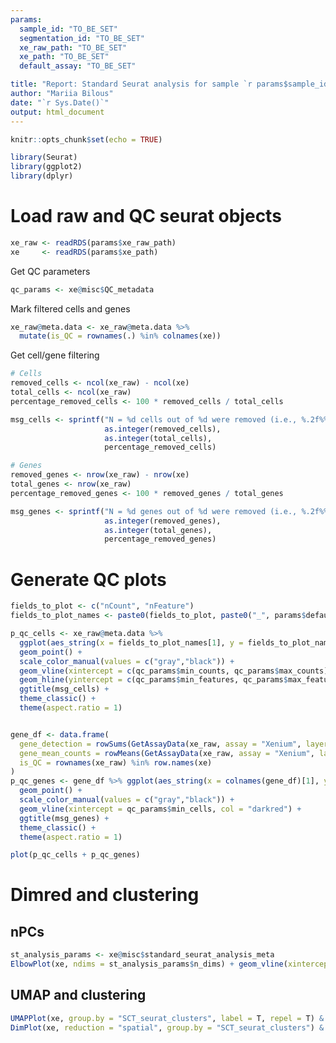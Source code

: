 ```yaml
---
params:
  sample_id: "TO_BE_SET"
  segmentation_id: "TO_BE_SET"
  xe_raw_path: "TO_BE_SET"
  xe_path: "TO_BE_SET"
  default_assay: "TO_BE_SET"

title: "Report: Standard Seurat analysis for sample `r params$sample_id` segmented by `r params$segmentation_id`"
author: "Mariia Bilous"
date: "`r Sys.Date()`"
output: html_document
---
```


```r
knitr::opts_chunk$set(echo = TRUE)
```

```r
library(Seurat)
library(ggplot2)
library(dplyr)
```

# Load raw and QC seurat objects

```r
xe_raw <- readRDS(params$xe_raw_path)
xe     <- readRDS(params$xe_path)
```

Get QC parameters

```r
qc_params <- xe@misc$QC_metadata
```

Mark filtered cells and genes

```r
xe_raw@meta.data <- xe_raw@meta.data %>%
  mutate(is_QC = rownames(.) %in% colnames(xe))
```

Get cell/gene filtering

```r
# Cells
removed_cells <- ncol(xe_raw) - ncol(xe)
total_cells <- ncol(xe_raw)
percentage_removed_cells <- 100 * removed_cells / total_cells

msg_cells <- sprintf("N = %d cells out of %d were removed (i.e., %.2f%%)",
                     as.integer(removed_cells),
                     as.integer(total_cells),
                     percentage_removed_cells)

# Genes
removed_genes <- nrow(xe_raw) - nrow(xe)
total_genes <- nrow(xe_raw)
percentage_removed_genes <- 100 * removed_genes / total_genes

msg_genes <- sprintf("N = %d genes out of %d were removed (i.e., %.2f%%)",
                     as.integer(removed_genes),
                     as.integer(total_genes),
                     percentage_removed_genes)
```

# Generate QC plots

```r
fields_to_plot <- c("nCount", "nFeature")
fields_to_plot_names <- paste0(fields_to_plot, paste0("_", params$default_assay))

p_qc_cells <- xe_raw@meta.data %>%
  ggplot(aes_string(x = fields_to_plot_names[1], y = fields_to_plot_names[2], color = "is_QC")) +
  geom_point() +
  scale_color_manual(values = c("gray","black")) +
  geom_vline(xintercept = c(qc_params$min_counts, qc_params$max_counts), col = "darkred") +
  geom_hline(yintercept = c(qc_params$min_features, qc_params$max_features), col = "darkred") +
  ggtitle(msg_cells) +
  theme_classic() +
  theme(aspect.ratio = 1)


gene_df <- data.frame(
  gene_detection = rowSums(GetAssayData(xe_raw, assay = "Xenium", layer = "counts")>0),
  gene_mean_counts = rowMeans(GetAssayData(xe_raw, assay = "Xenium", layer = "counts")),
  is_QC = rownames(xe_raw) %in% row.names(xe)
)
p_qc_genes <- gene_df %>% ggplot(aes_string(x = colnames(gene_df)[1], y = colnames(gene_df)[2]), color = is_QC) +
  geom_point() +
  scale_color_manual(values = c("gray","black")) +
  geom_vline(xintercept = qc_params$min_cells, col = "darkred") +
  ggtitle(msg_genes) +
  theme_classic() +
  theme(aspect.ratio = 1)

plot(p_qc_cells + p_qc_genes)
```

# Dimred and clustering

## nPCs

```r
st_analysis_params <- xe@misc$standard_seurat_analysis_meta
ElbowPlot(xe, ndims = st_analysis_params$n_dims) + geom_vline(xintercept = st_analysis_params$n_dims)
```

## UMAP and clustering

```r
UMAPPlot(xe, group.by = "SCT_seurat_clusters", label = T, repel = T) & theme_void() & theme(aspect.ratio = 1)
DimPlot(xe, reduction = "spatial", group.by = "SCT_seurat_clusters") & theme_void() & coord_fixed()
```
